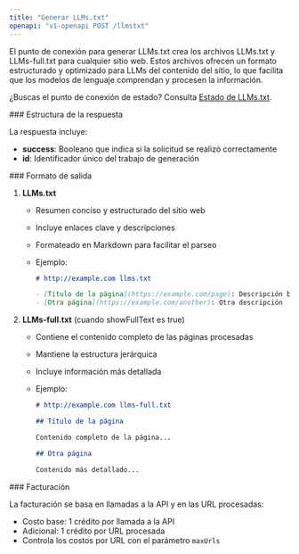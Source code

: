 ```yaml
---
title: "Generar LLMs.txt"
openapi: "v1-openapi POST /llmstxt"
---
```


El punto de conexión para generar LLMs.txt crea los archivos LLMs.txt y LLMs-full.txt para cualquier sitio web. Estos archivos ofrecen un formato estructurado y optimizado para LLMs del contenido del sitio, lo que facilita que los modelos de lenguaje comprendan y procesen la información.

¿Buscas el punto de conexión de estado? Consulta [Estado de LLMs.txt](/es/api-reference/endpoint/llmstxt-get).

<div id="response-structure">
  ### Estructura de la respuesta
</div>

La respuesta incluye:

* **success**: Booleano que indica si la solicitud se realizó correctamente
* **id**: Identificador único del trabajo de generación

<div id="output-format">
  ### Formato de salida
</div>

1. **LLMs.txt**

   * Resumen conciso y estructurado del sitio web
   * Incluye enlaces clave y descripciones
   * Formateado en Markdown para facilitar el parseo
   * Ejemplo:

     ```markdown
     # http://example.com llms.txt

     - [Título de la página](https://example.com/page): Descripción breve
     - [Otra página](https://example.com/another): Otra descripción
     ```

2. **LLMs-full.txt** (cuando showFullText es true)

   * Contiene el contenido completo de las páginas procesadas
   * Mantiene la estructura jerárquica
   * Incluye información más detallada
   * Ejemplo:

     ```markdown
     # http://example.com llms-full.txt

     ## Título de la página

     Contenido completo de la página...

     ## Otra página

     Contenido más detallado...
     ```

<div id="billing">
  ### Facturación
</div>

La facturación se basa en llamadas a la API y en las URL procesadas:

* Costo base: 1 crédito por llamada a la API
* Adicional: 1 crédito por URL procesada
* Controla los costos por URL con el parámetro `maxUrls`